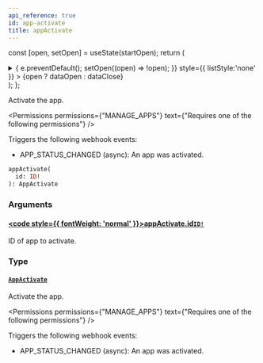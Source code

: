 ```yaml
---
api_reference: true
id: app-activate
title: appActivate
---
```






const [open, setOpen] = useState(startOpen);
return (
<details {...(open ? { open: true } : {})} className="details" style={{ border:'none', boxShadow:'none', background:'var(--ifm-background-color)' }}>
<summary
onClick={(e) => {
e.preventDefault();
setOpen((open) => !open);
}}
style={{ listStyle:'none' }} >
{open ? dataOpen : dataClose}
</summary>
{open && children}
</details>
);
};

Activate the app.


<Permissions permissions={"MANAGE_APPS"} text={"Requires one of the following permissions"} />


Triggers the following webhook events:

- APP_STATUS_CHANGED (async): An app was activated.

```graphql
appActivate(
  id: ID!
): AppActivate
```

### Arguments

#### [<code style={{ fontWeight: 'normal' }}>appActivate.<b>id</b></code>](#)<Bullet />[`ID!`](../../../api-reference/miscellaneous/scalars/id.mdx) <Badge class="badge badge--secondary" text="non-null"/> <Badge class="badge badge--secondary" text="scalar"/> <Badge class="badge badge--secondary" text="miscellaneous"/>

ID of app to activate.

### Type

#### [`AppActivate`](../../../api-reference/apps/objects/app-activate.mdx) <Badge class="badge badge--secondary" text="object"/> <Badge class="badge badge--secondary" text="apps"/>

Activate the app.


<Permissions permissions={"MANAGE_APPS"} text={"Requires one of the following permissions"} />


Triggers the following webhook events:

- APP_STATUS_CHANGED (async): An app was activated.

